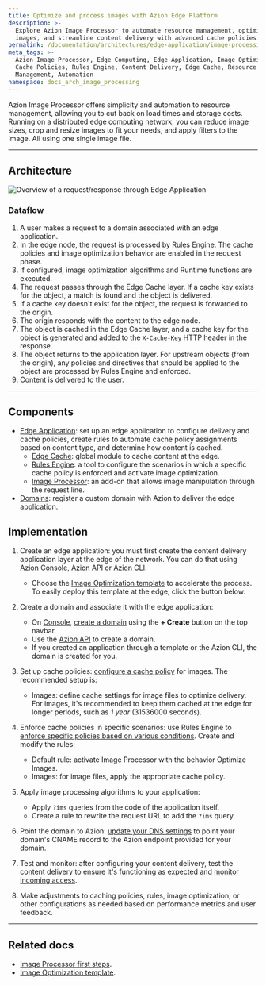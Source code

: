 ```yaml
---
title: Optimize and process images with Azion Edge Platform
description: >-
  Explore Azion Image Processor to automate resource management, optimize
  images, and streamline content delivery with advanced cache policies.
permalink: /documentation/architectures/edge-application/image-processing/
meta_tags: >-
  Azion Image Processor, Edge Computing, Edge Application, Image Optimization,
  Cache Policies, Rules Engine, Content Delivery, Edge Cache, Resource
  Management, Automation
namespace: docs_arch_image_processing
---
```



Azion Image Processor offers simplicity and automation to resource management, allowing you to cut back on load times and storage costs. Running on a distributed edge computing network, you can reduce image sizes, crop and resize images to fit your needs, and apply filters to the image. All using one single image file.

---

## Architecture

![Overview of a request/response through Edge Application](/assets/docs/images/uploads/image-optimization.png)

### Dataflow

1. A user makes a request to a domain associated with an edge application.
2. In the edge node, the request is processed by Rules Engine. The cache policies and image optimization behavior are enabled in the request phase.
3. If configured, image optimization algorithms and Runtime functions are executed.
4. The request passes through the Edge Cache layer. If a cache key exists for the object, a match is found and the object is delivered.
5. If a cache key doesn't exist for the object, the request is forwarded to the origin.
6. The origin responds with the content to the edge node. 
7. The object is cached in the Edge Cache layer, and a cache key for the object is generated and added to the `X-Cache-Key` HTTP header in the response.
8. The object returns to the application layer. For upstream objects (from the origin), any policies and directives that should be applied to the object are processed by Rules Engine and enforced.
9. Content is delivered to the user.

---

## Components

- [Edge Application](/en/documentation/products/build/edge-application/): set up an edge application to configure delivery and cache policies, create rules to automate cache policy assignments based on content type, and determine how content is cached.
    - [Edge Cache](/en/documentation/products/build/edge-application/edge-cache/): global module to cache content at the edge.
    - [Rules Engine](/en/documentation/products/build/edge-application/rules-engine/): a tool to configure the scenarios in which a specific cache policy is enforced and activate image optimization.
    - [Image Processor](/en/documentation/products/build/edge-application/image-processor/): an add-on that allows image manipulation through the request line.
- [Domains](/en/documentation/products/build/edge-application/domains/): register a custom domain with Azion to deliver the edge application.

## Implementation
1. Create an edge application: you must first create the content delivery application layer at the edge of the network. You can do that using [Azion Console](https://console.azion.com), [Azion API](https://api.azion.com/#9c61e0fd-e7aa-4a5f-b29e-7f9d71b98d5f) or [Azion CLI](/en/documentation/products/azion-cli/overview/).
    - Choose the [Image Optimization template](https://console.azion.com/create/azion/image-optimization) to accelerate the process. To easily deploy this template at the edge, click the button below:

    <LinkButton
      label="Deploy the Image Optimization Template"
      link="https://console.azion.com/create/azion/image-optimization"
      icon="ai ai-azion"
      icon-pos="left"
      target="_blank"
    />

2. Create a domain and associate it with the edge application: 
    - On [Console](https://console.azion.com), [create a domain](/en/documentation/products/guides/configure-a-domain/) using the **+ Create** button on the top navbar.
    - Use the [Azion API](https://api.azion.com/#a258eabc-b419-47e6-be68-45c2ce0150dd) to create a domain.
    - If you created an application through a template or the Azion CLI, the domain is created for you.
3. Set up cache policies: [configure a cache policy](/en/documentation/products/guides/cache-settings/) for images. The recommended setup is:
    - Images: define cache settings for image files to optimize delivery. For images, it's recommended to keep them cached at the edge for longer periods, such as *1 year* (31536000 seconds).
4. Enforce cache policies in specific scenarios: use Rules Engine to [enforce specific policies based on various conditions](/en/documentation/products/guides/secure/work-with-rules-engine/). Create and modify the rules:
    - Default rule: activate Image Processor with the behavior Optimize Images.
    - Images: for image files, apply the appropriate cache policy.
5. Apply image processing algorithms to your application:
    - Apply `?ims` queries from the code of the application itself.
    - Create a rule to rewrite the request URL to add the `?ims` query.
6. Point the domain to Azion: [update your DNS settings](/en/documentation/products/guides/migrate-ns-to-azion/) to point your domain's CNAME record to the Azion endpoint provided for your domain.
7. Test and monitor: after configuring your content delivery, test the content delivery to ensure it's functioning as expected and [monitor incoming access](/en/documentation/products/observe/overview/).
8. Make adjustments to caching policies, rules, image optimization, or other configurations as needed based on performance metrics and user feedback.

---

## Related docs 

- [Image Processor first steps](/en/documentation/products/guides/image-processor/).
- [Image Optimization template](https://console.azion.com/create/azion/image-optimization).
